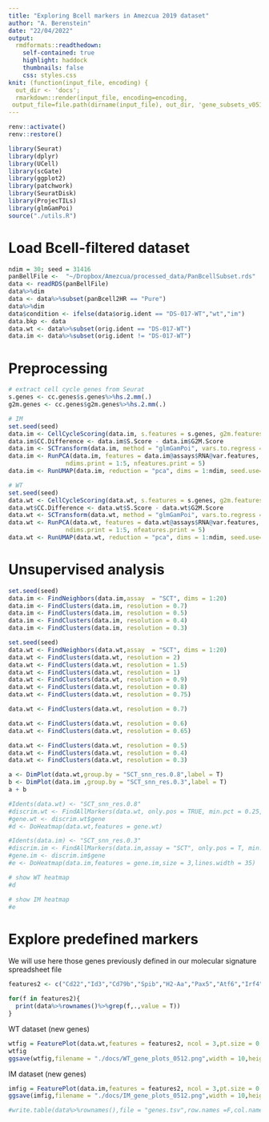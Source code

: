 ```yaml
---
title: "Exploring Bcell markers in Amezcua 2019 dataset"
author: "A. Berenstein"
date: "22/04/2022"
output:
  rmdformats::readthedown:
    self-contained: true
    highlight: haddock
    thumbnails: false
    css: styles.css
knit: (function(input_file, encoding) {
  out_dir <- 'docs';
  rmarkdown::render(input_file, encoding=encoding,
 output_file=file.path(dirname(input_file), out_dir, 'gene_subsets_v05122022.html'))})
---
```



```r
renv::activate()
renv::restore()

library(Seurat)
library(dplyr)
library(UCell)
library(scGate)
library(ggplot2)
library(patchwork)
library(SeuratDisk)
library(ProjecTILs)
library(glmGamPoi)
source("./utils.R")
```


# Load Bcell-filtered dataset
```r
ndim = 30; seed = 31416
panBellFile <-  "~/Dropbox/Amezcua/processed_data/PanBcellSubset.rds"  # Subseted Pan Bcell FIle with recomputed UMAP
data <- readRDS(panBellFile)
data%>%dim
data <- data%>%subset(panBcell2HR == "Pure")
data%>%dim
data$condition <- ifelse(data$orig.ident == "DS-017-WT","wt","im") 
data.bkp <- data
data.wt <- data%>%subset(orig.ident == "DS-017-WT")
data.im <- data%>%subset(orig.ident != "DS-017-WT")
```

# Preprocessing

```r
# extract cell cycle genes from Seurat 
s.genes <- cc.genes$s.genes%>%hs.2.mm(.)
g2m.genes <- cc.genes$g2m.genes%>%hs.2.mm(.)
```

```r
# IM
set.seed(seed)
data.im <- CellCycleScoring(data.im, s.features = s.genes, g2m.features = g2m.genes, set.ident = TRUE)
data.im$CC.Difference <- data.im$S.Score - data.im$G2M.Score
data.im <- SCTransform(data.im, method = "glmGamPoi", vars.to.regress = c("percent.mito","CC.Difference"), verbose = FALSE)
data.im <- RunPCA(data.im, features = data.im@assays$RNA@var.features,
                ndims.print = 1:5, nfeatures.print = 5)
data.im <- RunUMAP(data.im, reduction = "pca", dims = 1:ndim, seed.use=seed, n.neighbors = 20)

```


```r
# WT
set.seed(seed)
data.wt <- CellCycleScoring(data.wt, s.features = s.genes, g2m.features = g2m.genes, set.ident = TRUE)
data.wt$CC.Difference <- data.wt$S.Score - data.wt$G2M.Score
data.wt <- SCTransform(data.wt, method = "glmGamPoi", vars.to.regress = c("percent.mito","CC.Difference"), verbose = FALSE)
data.wt <- RunPCA(data.wt, features = data.wt@assays$RNA@var.features,
                ndims.print = 1:5, nfeatures.print = 5)
data.wt <- RunUMAP(data.wt, reduction = "pca", dims = 1:ndim, seed.use=seed, n.neighbors = 20)


```


# Unsupervised analysis
```r
set.seed(seed)
data.im <- FindNeighbors(data.im,assay  = "SCT", dims = 1:20)
data.im <- FindClusters(data.im, resolution = 0.7)
data.im <- FindClusters(data.im, resolution = 0.5)
data.im <- FindClusters(data.im, resolution = 0.4)
data.im <- FindClusters(data.im, resolution = 0.3)

set.seed(seed)
data.wt <- FindNeighbors(data.wt,assay  = "SCT", dims = 1:20)
data.wt <- FindClusters(data.wt, resolution = 2)
data.wt <- FindClusters(data.wt, resolution = 1.5)
data.wt <- FindClusters(data.wt, resolution = 1)
data.wt <- FindClusters(data.wt, resolution = 0.9)
data.wt <- FindClusters(data.wt, resolution = 0.8)
data.wt <- FindClusters(data.wt, resolution = 0.75)

data.wt <- FindClusters(data.wt, resolution = 0.7)

data.wt <- FindClusters(data.wt, resolution = 0.6)
data.wt <- FindClusters(data.wt, resolution = 0.65)

data.wt <- FindClusters(data.wt, resolution = 0.5)
data.wt <- FindClusters(data.wt, resolution = 0.4)
data.wt <- FindClusters(data.wt, resolution = 0.3)

a <- DimPlot(data.wt,group.by = "SCT_snn_res.0.8",label = T)
b <- DimPlot(data.im ,group.by = "SCT_snn_res.0.3",label = T)
a + b
```


```r
#Idents(data.wt) <- "SCT_snn_res.0.8"
#discrim.wt <- FindAllMarkers(data.wt, only.pos = TRUE, min.pct = 0.25, logfc.threshold = 0.25)
#gene.wt <- discrim.wt$gene
#d <- DoHeatmap(data.wt,features = gene.wt)

#Idents(data.im) <- "SCT_snn_res.0.3"
#discrim.im <- FindAllMarkers(data.im,assay = "SCT", only.pos = T, min.pct = 0.40, logfc.threshold = 0.25)
#gene.im <- discrim.im$gene
#e <- DoHeatmap(data.im,features = gene.im,size = 3,lines.width = 35)

# show WT heatmap
#d 

# show IM heatmap
#e 

```


# Explore predefined markers 
We will use here those genes previously defined in our molecular signature spreadsheet file

```r
features2 <- c("Cd22","Id3","Cd79b","Spib","H2-Aa","Pax5","Atf6","Irf4","Ighg1","Ighg2b","Ighg2c","Ighg3","Ighd1-1","Ighd2-3","Ighd4-1")
```


```r
for(f in features2){
  print(data%>%rownames()%>%grep(f,.,value = T))
}
```

WT dataset (new genes)
```r
wtfig = FeaturePlot(data.wt,features = features2, ncol = 3,pt.size = 0.4)
wtfig
ggsave(wtfig,filename = "./docs/WT_gene_plots_0512.png",width = 10,height = 12,dpi = 300)
```

IM dataset (new genes)
```r
imfig = FeaturePlot(data.im,features = features2, ncol = 3,pt.size = 0.4)
ggsave(imfig,filename = "./docs/IM_gene_plots_0512.png",width = 10,height = 12,dpi = 300)

```

```r
#write.table(data%>%rownames(),file = "genes.tsv",row.names =F,col.names = F,quote =F)
```


